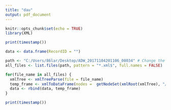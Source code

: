```yaml
---
title: "dau"
output: pdf_document
---
```


```r
knitr::opts_chunk$set(echo = TRUE)
library(XML)
```

```r
print(timestamp())

data <- data.frame(RecordID = "")

path <- "C:/Users/86lar/Desktop/ADW_20171104201106_00034" # Change the path here
all_files <- list.files(path, pattern = "*.xml$", full.names = FALSE)

for(file_name in all_files) {
  xmlTree <- xmlTreeParse(file = file_name)
  temp_frame <- xmlToDataFrame(nodes =  getNodeSet(xmlRoot(xmlTree), "/"))["RecordID"]
  data <- rbind(data, temp_frame)
}

print(timestamp())
```